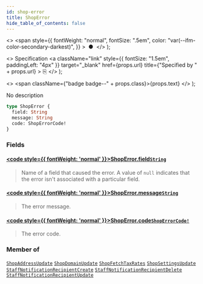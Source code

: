 ```yaml
---
id: shop-error
title: ShopError
hide_table_of_contents: false
---
```


  <>
    <span
      style={{
        fontWeight: "normal",
        fontSize: ".5em",
        color: "var(--ifm-color-secondary-darkest)",
      }}
    >
      &nbsp;●&nbsp;
    </span>
  </>
);

  <>
    Specification
    <a
      className="link"
      style={{ fontSize: "1.5em", paddingLeft: "4px" }}
      target="\_blank"
      href={props.url}
      title={"Specified by " + props.url}
    >
      ⎘
    </a>
  </>
);

  <>
    <span className={"badge badge--" + props.class}>{props.text}</span>
  </>
);

No description

```graphql
type ShopError {
  field: String
  message: String
  code: ShopErrorCode!
}
```

### Fields

#### [<code style={{ fontWeight: 'normal' }}>ShopError.<b>field</b></code>](#)<Bullet />[`String`](../../../storefront/miscellaneous/scalars/string) <Badge class="secondary" text="scalar"/>

> Name of a field that caused the error. A value of `null` indicates that the error isn't associated with a particular field.

#### [<code style={{ fontWeight: 'normal' }}>ShopError.<b>message</b></code>](#)<Bullet />[`String`](../../../storefront/miscellaneous/scalars/string) <Badge class="secondary" text="scalar"/>

> The error message.

#### [<code style={{ fontWeight: 'normal' }}>ShopError.<b>code</b></code>](#)<Bullet />[`ShopErrorCode!`](../../../storefront/miscellaneous/enums/shop-error-code) <Badge class="secondary" text="non-null"/> <Badge class="secondary" text="enum"/>

> The error code.

### Member of

[`ShopAddressUpdate`](../../../storefront/miscellaneous/objects/shop-address-update) <Badge class="secondary" text="object"/><Bullet />[`ShopDomainUpdate`](../../../storefront/miscellaneous/objects/shop-domain-update) <Badge class="secondary" text="object"/><Bullet />[`ShopFetchTaxRates`](../../../storefront/miscellaneous/objects/shop-fetch-tax-rates) <Badge class="secondary" text="object"/><Bullet />[`ShopSettingsUpdate`](../../../storefront/miscellaneous/objects/shop-settings-update) <Badge class="secondary" text="object"/><Bullet />[`StaffNotificationRecipientCreate`](../../../storefront/users/objects/staff-notification-recipient-create) <Badge class="secondary" text="object"/><Bullet />[`StaffNotificationRecipientDelete`](../../../storefront/users/objects/staff-notification-recipient-delete) <Badge class="secondary" text="object"/><Bullet />[`StaffNotificationRecipientUpdate`](../../../storefront/users/objects/staff-notification-recipient-update) <Badge class="secondary" text="object"/>
